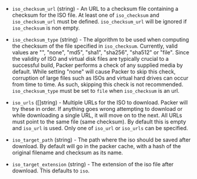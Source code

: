 <!-- Code generated from the comments of the ISOConfig struct in common/iso_config.go; DO NOT EDIT MANUALLY -->

-   `iso_checksum_url` (string) - An URL to a checksum file containing a checksum for the ISO file. At
    least one of `iso_checksum` and `iso_checksum_url` must be defined.
    `iso_checksum_url` will be ignored if `iso_checksum` is non empty.
    
-   `iso_checksum_type` (string) - The algorithm to be used when computing the checksum of the file
    specified in `iso_checksum`. Currently, valid values are "", "none",
    "md5", "sha1", "sha256", "sha512" or "file". Since the validity of ISO
    and virtual disk files are typically crucial to a successful build,
    Packer performs a check of any supplied media by default. While setting
    "none" will cause Packer to skip this check, corruption of large files
    such as ISOs and virtual hard drives can occur from time to time. As
    such, skipping this check is not recommended. `iso_checksum_type` must
    be set to `file` when `iso_checksum` is an url.
    
-   `iso_urls` ([]string) - Multiple URLs for the ISO to download. Packer will try these in order.
    If anything goes wrong attempting to download or while downloading a
    single URL, it will move on to the next. All URLs must point to the same
    file (same checksum). By default this is empty and `iso_url` is used.
    Only one of `iso_url` or `iso_urls` can be specified.
    
-   `iso_target_path` (string) - The path where the iso should be saved after download. By default will
    go in the packer cache, with a hash of the original filename and
    checksum as its name.
    
-   `iso_target_extension` (string) - The extension of the iso file after download. This defaults to `iso`.
    
